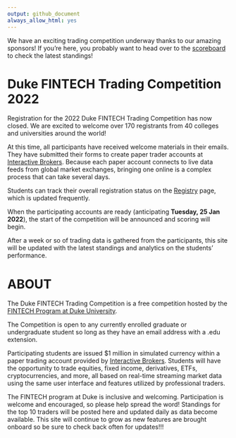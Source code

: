 ```yaml
---
output: github_document
always_allow_html: yes
---
```


We have an exciting trading competition underway thanks to our amazing sponsors!
If you're here, you probably want to head over to the
[scoreboard](https://gothic-hedge-society.github.io/fintech.trading.competition/articles/scoreboard.html)
to check the latest standings!

# Duke FINTECH Trading Competition 2022
Registration for the 2022 Duke FINTECH Trading Competition has now closed. We
are excited to welcome over 170 registrants from 40 colleges and universities
around the world!

At this time, all participants have received welcome materials in their emails.
They have submitted their forms to create paper trader accounts at [Interactive
Brokers](https://www.interactivebrokers.com/en/index.php?f=1338&gclid=CjwKCAjw6fCCBhBNEiwAem5SO84OkMDwq8mlx6lCjOmAmCNDUaLbhxtQuFSUlozy6iLEZtmsve2w-hoCQ9sQAvD_BwE).
Because each paper account connects to live data feeds from global market
exchanges, bringing one online is a complex process that can take several days.

Students can track their overall registration status on the
[Registry](https://gothic-hedge-society.github.io/fintech.trading.competition/articles/registry.html)
page, which is updated frequently.

When the participating accounts are ready (anticipating **Tuesday, 25 Jan
2022**), the start of the competition will be announced and scoring will begin.

After a week or so of trading data is gathered from the participants, this site
will be updated with the latest standings and analytics on the students'
performance.

# ABOUT
The Duke FINTECH Trading Competition is a free competition hosted by the [FINTECH Program at Duke University](https://fintech.meng.duke.edu/).

The Competition is open to any currently enrolled graduate or undergraduate
student so long as they have an email address with a .edu extension. 

Participating students are issued $1 million in simulated currency within a
paper trading account provided by [Interactive Brokers](https://www.interactivebrokers.com/en/index.php?f=1338&gclid=CjwKCAjw6fCCBhBNEiwAem5SO84OkMDwq8mlx6lCjOmAmCNDUaLbhxtQuFSUlozy6iLEZtmsve2w-hoCQ9sQAvD_BwE).
Students will have the opportunity to trade equities, fixed income, derivatives,
ETFs, cryptocurrencies, and more, all based on real-time streaming market data
using the same user interface and features utilized by professional traders.

The FINTECH program at Duke is inclusive and welcoming. Participation is welcome
and encouraged, so please help spread the word! Standings for the top 10 traders
will be posted here and updated daily as data become available. This site will
continue to grow as new features are brought onboard so be sure to check back
often for updates!!!
